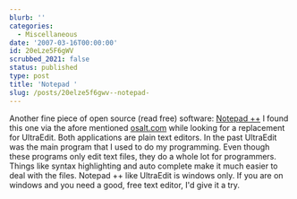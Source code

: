 ```yaml
---
blurb: ''
categories:
  - Miscellaneous
date: '2007-03-16T00:00:00'
id: 20eLze5F6gWV
scrubbed_2021: false
status: published
type: post
title: 'Notepad '
slug: /posts/20elze5f6gwv--notepad-
---
```


Another fine piece of open source (read free) software:
[Notepad ++](http://notepad-plus.sourceforge.net/uk/site.htm) I
found this one via the afore mentioned
[osalt.com](http://www.osalt.com/) while looking for a replacement
for UltraEdit. Both applications are plain text editors. In the
past UltraEdit was the main program that I used to do my
programming. Even though these programs only edit text files, they
do a whole lot for programmers. Things like syntax highlighting and
auto complete make it much easier to deal with the files. Notepad
++ like UltraEdit is windows only. If you are on windows and you
need a good, free text editor, I'd give it a try.

